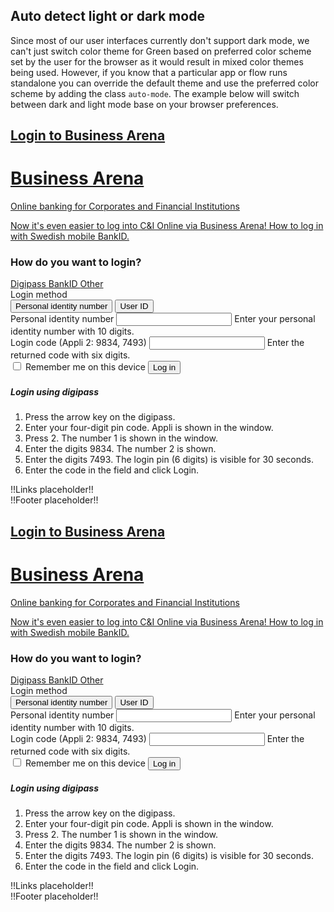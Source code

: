 
<Meta title="Use cases/Dark mode/Use preferred color scheme" />

## Auto detect light or dark mode
Since most of our user interfaces currently don't support dark mode, we can't just switch color theme for Green based on preferred color scheme set by the user for the browser as it would result in mixed color themes being used.
However, if you know that a particular app or flow runs standalone you can override the default theme and use the preferred color scheme by adding the class `auto-mode`. The example below will switch between dark and light mode base on your browser preferences.

<Canvas>
  <main class='auto-mode bg-color'>
    <nav role="navigation" class="bg-dark">
      <a aria-label='Open seb.se in new tab' href='http://www.seb.se' target='_blank' class='brand'/>
      <h1 class="mx-4">Login to Business Arena</h1>
    </nav>
    <div class="mx-auto my-6" style={{maxWidth: '768px', marginLeft: 'auto', marginRight: 'auto'}}>
      <h1>Business Arena</h1>
      <p class="mb-5">Online banking for Corporates and Financial Institutions</p>
      <div class="card">
        <div role="alert" class="info">
          <main>
            <p>Now it's even easier to log into C&I Online via Business Arena! <a href="#">How to log in with Swedish mobile BankID.</a></p>
          </main>
        </div>
        <div class="card-body">
          <h3 class="mb-5">How do you want to login?</h3>
          <nav role="tablist">
            <a href="#tab" aria-controls="tab-content-1" role="tab" aria-selected="true">
              Digipass
            </a>
            <a href="#tab" aria-controls="tab-content-2" role="tab">
              BankID
            </a>
            <a href="#tab" aria-controls="tab-content-3" role="tab">
              Other
            </a>
          </nav>
          <div class="row" style={{justifyContent: 'space-between'}}>
            <div class="col-12 col-sm-auto">
              <form autocomplete="off" class="mt-7">
                <div class="form-group">
                  <label for="buttonGroup">Login method</label>
                  <div id="buttonGroup" class="group size-sm">
                    <button>Personal identity number</button>
                    <button>User ID</button>
                  </div>
                </div>
                <div class="form-group">
                  <label for="input">Personal identity number</label>
                  <input id="input" type="text" required />
                  <span class="form-info">Enter your personal identity number with 10 digits.</span>
                </div>
                <div class="form-group">
                  <label for="inputLong">Login code</label>
                  <span class="form-info">(Appli 2: 9834, 7493)</span>
                  <input id="inputLong" type="text" required />
                  <span class="form-info">Enter the returned code with six digits.</span>
                </div>
                <label class="form-control">
                  <input type="checkbox" />
                  <span>Remember me on this device</span>
                  <i></i>
                </label>
                <button type="submit" class="mt-6 primary">Log in</button>
              </form>
            </div>
            <div class="col-12 col-sm" style={{maxWidth: '375px'}}>
              <h5 class="mt-7 mb-4" for="loginHelp">Login using digipass</h5>
              <ol aria-describedby="loginHelp">
                <li>Press the arrow key on the digipass.</li>
                <li>Enter your four-digit pin code. Appli is shown in the window.</li>
                <li>Press 2. The number 1 is shown in the window.</li>
                <li>Enter the digits <span class="flash-info">9834</span>. The number 2 is shown.</li>
                <li>Enter the digits <span class="flash-info">7493</span>. The login pin (6 digits) is visible for 30 seconds.</li>
                <li>Enter the code in the field and click Login.</li>
              </ol>
            </div>
          </div>
        </div>
      </div>
      <div>!!Links placeholder!!</div>
    </div>
    <div>!!Footer placeholder!!</div>
  </main>
</Canvas>

<Canvas>
  <main class='light-mode bg-color'>
    <nav role="navigation" class="bg-dark">
      <a aria-label='Open seb.se in new tab' href='http://www.seb.se' target='_blank' class='brand'/>
      <h1 class="mx-4">Login to Business Arena</h1>
    </nav>
    <div class="mx-auto my-6" style={{maxWidth: '768px', marginLeft: 'auto', marginRight: 'auto'}}>
      <h1>Business Arena</h1>
      <p class="mb-5">Online banking for Corporates and Financial Institutions</p>
      <div class="card">
        <div role="alert" class="info">
          <main>
            <p>Now it's even easier to log into C&I Online via Business Arena! <a href="#">How to log in with Swedish mobile BankID.</a></p>
          </main>
        </div>
        <div class="card-body">
          <h3 class="mb-5">How do you want to login?</h3>
          <nav role="tablist">
            <a href="#tab" aria-controls="tab-content-1" role="tab" aria-selected="true">
              Digipass
            </a>
            <a href="#tab" aria-controls="tab-content-2" role="tab">
              BankID
            </a>
            <a href="#tab" aria-controls="tab-content-3" role="tab">
              Other
            </a>
          </nav>
          <div class="row" style={{justifyContent: 'space-between'}}>
            <div class="col-12 col-sm-auto">
              <form autocomplete="off" class="mt-7">
                <div class="form-group">
                  <label for="buttonGroup">Login method</label>
                  <div id="buttonGroup" class="group size-sm">
                    <button>Personal identity number</button>
                    <button>User ID</button>
                  </div>
                </div>
                <div class="form-group">
                  <label for="input">Personal identity number</label>
                  <input id="input" type="text" required />
                  <span class="form-info">Enter your personal identity number with 10 digits.</span>
                </div>
                <div class="form-group">
                  <label for="inputLong">Login code</label>
                  <span class="form-info">(Appli 2: 9834, 7493)</span>
                  <input id="inputLong" type="text" required />
                  <span class="form-info">Enter the returned code with six digits.</span>
                </div>
                <label class="form-control">
                  <input type="checkbox" />
                  <span>Remember me on this device</span>
                  <i></i>
                </label>
                <button type="submit" class="mt-6 primary">Log in</button>
              </form>
            </div>
            <div class="col-12 col-sm" style={{maxWidth: '375px'}}>
              <h5 class="mt-7 mb-4" for="loginHelp">Login using digipass</h5>
              <ol aria-describedby="loginHelp">
                <li>Press the arrow key on the digipass.</li>
                <li>Enter your four-digit pin code. Appli is shown in the window.</li>
                <li>Press 2. The number 1 is shown in the window.</li>
                <li>Enter the digits <span class="flash-info">9834</span>. The number 2 is shown.</li>
                <li>Enter the digits <span class="flash-info">7493</span>. The login pin (6 digits) is visible for 30 seconds.</li>
                <li>Enter the code in the field and click Login.</li>
              </ol>
            </div>
          </div>
        </div>
      </div>
      <div>!!Links placeholder!!</div>
    </div>
    <div>!!Footer placeholder!!</div>
  </main>
</Canvas>

